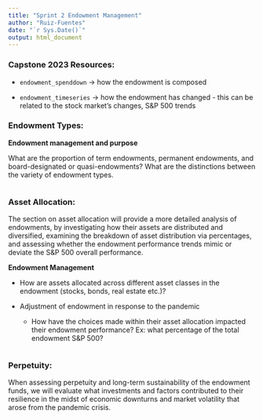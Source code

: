 ```yaml
---
title: "Sprint 2 Endowment Management"
author: "Ruiz-Fuentes"
date: "`r Sys.Date()`"
output: html_document
---
```


### Capstone 2023 Resources:

-   `endowment_spenddown` → how the endowment is composed

-   `endowment_timeseries` → how the endowment has changed - this can be related to the stock market's changes, S&P 500 trends

### Endowment Types:

**Endowment management and purpose**

What are the proportion of term endowments, permanent endowments, and board-designated or quasi-endowments? What are the distinctions between the variety of endowment types.

```r

```

### Asset Allocation:

The section on asset allocation will provide a more detailed analysis of endowments, by investigating how their assets are distributed and diversified, examining the breakdown of asset distribution via percentages, and assessing whether the endowment performance trends mimic or deviate the S&P 500 overall performance.

**Endowment Management**

-   How are assets allocated across different asset classes in the endowment (stocks, bonds, real estate etc.)?

-   Adjustment of endowment in response to the pandemic

    -   How have the choices made within their asset allocation impacted their endowment performance? Ex: what percentage of the total endowment S&P 500?

```r

```

### Perpetuity:

When assessing perpetuity and long-term sustainability of the endowment funds, we will evaluate what investments and factors contributed to their resilience in the midst of economic downturns and market volatility that arose from the pandemic crisis.

```r

```
